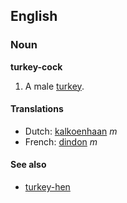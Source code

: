 ==English==
===Noun===
'''turkey-cock'''

#A male [[turkey]].

====Translations====
*Dutch: [[kalkoenhaan]] ''m''
*French: [[dindon]] ''m''

====See also====
*[[turkey-hen]]